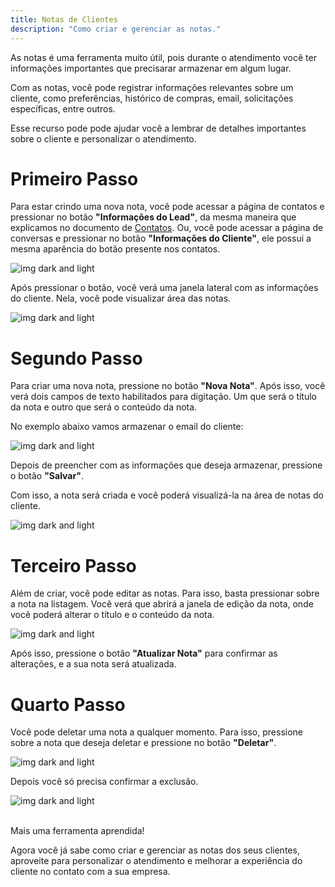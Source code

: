 ```yaml
---
title: Notas de Clientes
description: "Como criar e gerenciar as notas."
---
```


As notas é uma ferramenta muito útil, pois durante o atendimento você ter informações importantes que precisarar armazenar em algum lugar. 

Com as notas, você pode registrar informações relevantes sobre um cliente, como preferências, histórico de compras, email, solicitações específicas, entre outros. 

Esse recurso pode pode ajudar você a lembrar de detalhes importantes sobre o cliente e personalizar o atendimento.

# Primeiro Passo

Para estar crindo uma nova nota, você pode acessar a página de contatos e pressionar no botão **"Informações do Lead"**, da mesma maneira que explicamos no documento de [Contatos](/ferramentas/contatos#segundo-passo). Ou, você pode acessar a página de conversas e pressionar no botão **"Informações do Cliente"**, ele possui a mesma aparência do botão presente nos contatos.

<Frame>
  <div className="w-full flex justify-center">
    <img alt="img dark and light" className="dark:block" class="shadow-lg rounded-lg" src="/images/informacoes-lead-conversas.png" />   
  </div>
</Frame>

Após pressionar o botão, você verá uma janela lateral com as informações do cliente. Nela, você pode visualizar área das notas. 

<Frame>
  <div className="w-full flex justify-center">
    <img alt="img dark and light" className="dark:block" class="shadow-lg rounded-lg" src="/images/informacoes-lead-notas.png" />   
  </div>
</Frame>

# Segundo Passo

Para criar uma nova nota, pressione no botão **"Nova Nota"**. Após isso, você verá dois campos de texto habilitados para digitação. Um que será o título da nota e outro que será o conteúdo da nota. 

No exemplo abaixo vamos armazenar o email do cliente:

<Frame>
  <div className="w-full flex justify-center">
    <img alt="img dark and light" className="dark:block" class="shadow-lg rounded-lg" src="/images/criar-notas.png" />   
  </div>
</Frame>

Depois de preencher com as informações que deseja armazenar, pressione o botão **"Salvar"**.

Com isso, a nota será criada e você poderá visualizá-la na área de notas do cliente.

<Frame>
  <div className="w-full flex justify-center">
    <img alt="img dark and light" className="dark:block" class="shadow-lg rounded-lg" src="/images/listagem-notas.png" />   
  </div>
</Frame>

# Terceiro Passo    

Além de criar, você pode editar as notas. Para isso, basta pressionar sobre a nota na listagem. Você verá que abrirá a janela de edição da nota, onde você poderá alterar o título e o conteúdo da nota.

<Frame>
  <div className="w-full flex justify-center">
    <img alt="img dark and light" className="dark:block" class="shadow-lg rounded-lg" src="/images/editar-notas.png" />   
  </div>
</Frame>

Após isso, pressione o botão **"Atualizar Nota"** para confirmar as alterações, e a sua nota será atualizada.

# Quarto Passo

Você pode deletar uma nota a qualquer momento. Para isso, pressione sobre a nota que deseja deletar e pressione no botão **"Deletar"**.

<Frame>
  <div className="w-full flex justify-center">
    <img alt="img dark and light" className="dark:block" class="shadow-lg rounded-lg" src="/images/deletar-notas.png" />   
  </div>
</Frame>

Depois você só precisa confirmar a exclusão.

<Frame>
  <div className="w-full flex justify-center">
    <img alt="img dark and light" className="dark:block" class="shadow-lg rounded-lg" src="/images/janela-deletar-nota.png" />   
  </div>
</Frame>

<br />

Mais uma ferramenta aprendida!

Agora você já sabe como criar e gerenciar as notas dos seus clientes, aproveite para personalizar o atendimento e melhorar a experiência do cliente no contato com a sua empresa.